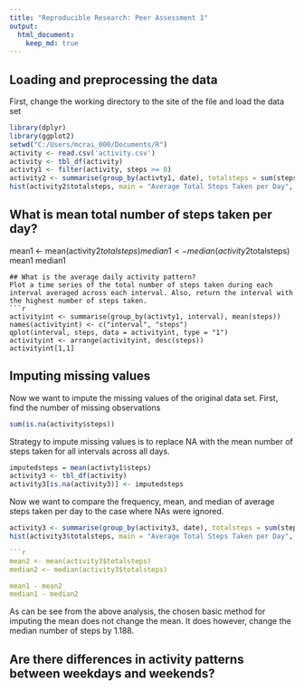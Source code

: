 ```yaml
---
title: "Reproducible Research: Peer Assessment 1"
output: 
  html_document:
    keep_md: true
---
```



## Loading and preprocessing the data
First, change the working directory to the site of the file and load the data set
```r
library(dplyr)
library(ggplot2)
setwd("C:/Users/mcrai_000/Documents/R")
activity <- read.csv('activity.csv')
activity <- tbl_df(activity)
activty1 <- filter(activity, steps >= 0)
activity2 <- summarise(group_by(activty1, date), totalsteps = sum(steps)
hist(activity2$totalsteps, main = "Average Total Steps Taken per Day", xlab = "Total Steps")
```
## What is mean total number of steps taken per day?
mean1 <- mean(activity2$totalsteps)
median1 <- median(activity2$totalsteps)
mean1
median1
```
## What is the average daily activity pattern?
Plot a time series of the total number of steps taken during each interval averaged across each interval. Also, return the interval with the highest number of steps taken.
```r
activityint <- summarise(group_by(activty1, interval), mean(steps))
names(activityint) <- c("interval", "steps")
qplot(interval, steps, data = activityint, type = "1")
activityint <- arrange(activityint, desc(steps))
activityint[1,1]
```


## Imputing missing values
Now we want to impute the missing values of the original data set.
First, find the number of missing observations
```r
sum(is.na(activity$steps))
```

Strategy to impute missing values is to replace NA with the mean number of steps taken for all intervals across all days.
```r
imputedsteps = mean(activty1$steps)
activity3 <- tbl_df(activity)
activity3[is.na(activity3)] <- imputedsteps
```
Now we want to compare the frequency, mean, and median of average steps taken per day to the case where NAs were ignored.

```r
activity3 <- summarise(group_by(activity3, date), totalsteps = sum(steps))
hist(activity3$totalsteps, main = "Average Total Steps Taken per Day", xlab = "Total Steps")

```r
mean2 <- mean(activity3$totalsteps)
median2 <- median(activity3$totalsteps)

mean1 - mean2
median1 - median2
```
As can be see from the above analysis, the chosen basic method for imputing the mean does not change the mean. It does however, change the median number of steps by 1.188.


## Are there differences in activity patterns between weekdays and weekends?
